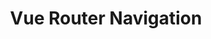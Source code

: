 ---
id: "vue_tf_med_016"
questionType: "TRUE_FALSE"
title: "Vue Router Navigation"
statement: "this.$route.push() is used to navigate to a new route."
difficulty: "MEDIUM"
category: "Vue"
correctAnswer: false
explanation: "this.$router.push() is the correct method for navigation."
---